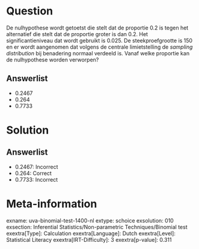 Question
========

De nulhypothese wordt getoetst die stelt dat de proportie 0.2 is tegen
het alternatief die stelt dat de proportie groter is dan 0.2. Het
significantieniveau dat wordt gebruikt is 0.025. De steekproefgrootte is
150 en er wordt aangenomen dat volgens de centrale limietstelling de *sampling distribution* bij benadering normaal verdeeld is. Vanaf welke
proportie kan de nulhypothese worden verworpen?

Answerlist
----------

* 0.2467
* 0.264
* 0.7733

Solution
========

Answerlist
----------

* 0.2467: Incorrect
* 0.264: Correct
* 0.7733: Incorrect

Meta-information
================
exname: uva-binomial-test-1400-nl
extype: schoice
exsolution: 010
exsection: Inferential Statistics/Non-parametric Techniques/Binomial test
exextra[Type]: Calculation
exextra[Language]: Dutch
exextra[Level]: Statistical Literacy
exextra[IRT-Difficulty]: 3
exextra[p-value]: 0.311
